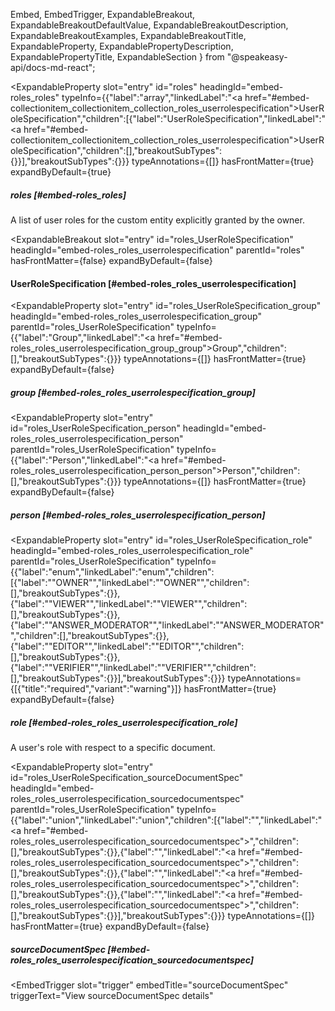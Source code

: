   Embed,
  EmbedTrigger,
  ExpandableBreakout,
  ExpandableBreakoutDefaultValue,
  ExpandableBreakoutDescription,
  ExpandableBreakoutExamples,
  ExpandableBreakoutTitle,
  ExpandableProperty,
  ExpandablePropertyDescription,
  ExpandablePropertyTitle,
  ExpandableSection
} from "@speakeasy-api/docs-md-react";

<ExpandableSection>

<ExpandableProperty
  slot="entry"
  id="roles"
  headingId="embed-roles_roles"
  typeInfo={{"label":"array","linkedLabel":"<a href=\"#embed-collectionitem_collectionitem_collection_roles_userrolespecification\">UserRoleSpecification</a>","children":[{"label":"UserRoleSpecification","linkedLabel":"<a href=\"#embed-collectionitem_collectionitem_collection_roles_userrolespecification\">UserRoleSpecification</a>","children":[],"breakoutSubTypes":{}}],"breakoutSubTypes":{}}}
  typeAnnotations={[]}
  hasFrontMatter={true}
  expandByDefault={true}
>

<ExpandablePropertyTitle slot="title">

##### roles [#embed-roles_roles]

</ExpandablePropertyTitle>

<ExpandablePropertyDescription slot="description">

A list of user roles for the custom entity explicitly granted by the owner.

</ExpandablePropertyDescription>

</ExpandableProperty>

<ExpandableBreakout
  slot="entry"
  id="roles_UserRoleSpecification"
  headingId="embed-roles_roles_userrolespecification"
  parentId="roles"
  hasFrontMatter={false}
  expandByDefault={false}
>

<ExpandableBreakoutTitle slot="title">

#### UserRoleSpecification [#embed-roles_roles_userrolespecification]

</ExpandableBreakoutTitle>

<ExpandableBreakoutDescription slot="description">

</ExpandableBreakoutDescription>

<ExpandableBreakoutExamples slot="examples">

</ExpandableBreakoutExamples>

<ExpandableBreakoutDefaultValue slot="defaultValue">

</ExpandableBreakoutDefaultValue>

</ExpandableBreakout>

<ExpandableProperty
  slot="entry"
  id="roles_UserRoleSpecification_group"
  headingId="embed-roles_roles_userrolespecification_group"
  parentId="roles_UserRoleSpecification"
  typeInfo={{"label":"Group","linkedLabel":"<a href=\"#embed-roles_roles_userrolespecification_group_group\">Group</a>","children":[],"breakoutSubTypes":{}}}
  typeAnnotations={[]}
  hasFrontMatter={true}
  expandByDefault={false}
>

<ExpandablePropertyTitle slot="title">

##### group [#embed-roles_roles_userrolespecification_group]

</ExpandablePropertyTitle>

<Embed slot="embed">

<EmbedTrigger slot="trigger" embedTitle="group" triggerText="View group details">

<Embedgroup />

</EmbedTrigger>

</Embed>

</ExpandableProperty>

<ExpandableProperty
  slot="entry"
  id="roles_UserRoleSpecification_person"
  headingId="embed-roles_roles_userrolespecification_person"
  parentId="roles_UserRoleSpecification"
  typeInfo={{"label":"Person","linkedLabel":"<a href=\"#embed-roles_roles_userrolespecification_person_person\">Person</a>","children":[],"breakoutSubTypes":{}}}
  typeAnnotations={[]}
  hasFrontMatter={true}
  expandByDefault={false}
>

<ExpandablePropertyTitle slot="title">

##### person [#embed-roles_roles_userrolespecification_person]

</ExpandablePropertyTitle>

<Embed slot="embed">

<EmbedTrigger slot="trigger" embedTitle="person" triggerText="View person details">

<Embedperson />

</EmbedTrigger>

</Embed>

</ExpandableProperty>

<ExpandableProperty
  slot="entry"
  id="roles_UserRoleSpecification_role"
  headingId="embed-roles_roles_userrolespecification_role"
  parentId="roles_UserRoleSpecification"
  typeInfo={{"label":"enum","linkedLabel":"enum","children":[{"label":"\"OWNER\"","linkedLabel":"\"OWNER\"","children":[],"breakoutSubTypes":{}},{"label":"\"VIEWER\"","linkedLabel":"\"VIEWER\"","children":[],"breakoutSubTypes":{}},{"label":"\"ANSWER_MODERATOR\"","linkedLabel":"\"ANSWER_MODERATOR\"","children":[],"breakoutSubTypes":{}},{"label":"\"EDITOR\"","linkedLabel":"\"EDITOR\"","children":[],"breakoutSubTypes":{}},{"label":"\"VERIFIER\"","linkedLabel":"\"VERIFIER\"","children":[],"breakoutSubTypes":{}}],"breakoutSubTypes":{}}}
  typeAnnotations={[{"title":"required","variant":"warning"}]}
  hasFrontMatter={true}
  expandByDefault={false}
>

<ExpandablePropertyTitle slot="title">

##### role [#embed-roles_roles_userrolespecification_role]

</ExpandablePropertyTitle>

<ExpandablePropertyDescription slot="description">

A user's role with respect to a specific document.

</ExpandablePropertyDescription>

</ExpandableProperty>

<ExpandableProperty
  slot="entry"
  id="roles_UserRoleSpecification_sourceDocumentSpec"
  headingId="embed-roles_roles_userrolespecification_sourcedocumentspec"
  parentId="roles_UserRoleSpecification"
  typeInfo={{"label":"union","linkedLabel":"union","children":[{"label":"","linkedLabel":"<a href=\"#embed-roles_roles_userrolespecification_sourcedocumentspec\"></a>","children":[],"breakoutSubTypes":{}},{"label":"","linkedLabel":"<a href=\"#embed-roles_roles_userrolespecification_sourcedocumentspec\"></a>","children":[],"breakoutSubTypes":{}},{"label":"","linkedLabel":"<a href=\"#embed-roles_roles_userrolespecification_sourcedocumentspec\"></a>","children":[],"breakoutSubTypes":{}},{"label":"","linkedLabel":"<a href=\"#embed-roles_roles_userrolespecification_sourcedocumentspec\"></a>","children":[],"breakoutSubTypes":{}}],"breakoutSubTypes":{}}}
  typeAnnotations={[]}
  hasFrontMatter={true}
  expandByDefault={false}
>

<ExpandablePropertyTitle slot="title">

##### sourceDocumentSpec [#embed-roles_roles_userrolespecification_sourcedocumentspec]

</ExpandablePropertyTitle>

<Embed slot="embed">

<EmbedTrigger
  slot="trigger"
  embedTitle="sourceDocumentSpec"
  triggerText="View sourceDocumentSpec details"
>

<Embedsourcedocumentspec />

</EmbedTrigger>

</Embed>

</ExpandableProperty>

</ExpandableSection>